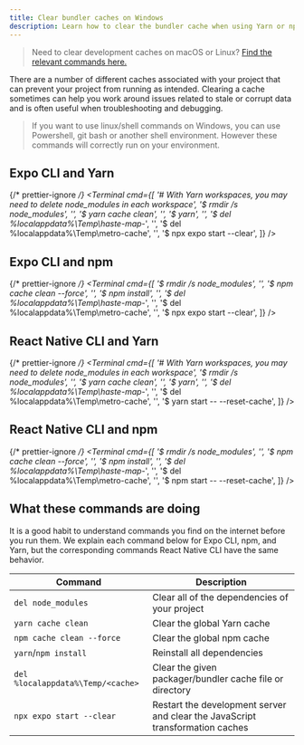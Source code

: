 ```yaml
---
title: Clear bundler caches on Windows
description: Learn how to clear the bundler cache when using Yarn or npm with Expo CLI or React Native CLI on Windows.
---
```



> Need to clear development caches on macOS or Linux? [Find the relevant commands here.](/troubleshooting/clear-cache-macos-linux/)

There are a number of different caches associated with your project that can prevent your project from running as intended. Clearing a cache sometimes can help you work around issues related to stale or corrupt data and is often useful when troubleshooting and debugging.

> If you want to use linux/shell commands on Windows, you can use Powershell, git bash or another shell environment. However these commands will correctly run on your environment.

## Expo CLI and Yarn

{/* prettier-ignore */}
<Terminal
  cmd={[
    '# With Yarn workspaces, you may need to delete node_modules in each workspace',
    '$ rmdir /s node_modules',
    '',
    '$ yarn cache clean',
    '',
    '$ yarn',
    '',
    '$ del %localappdata%\Temp\haste-map-*',
    '',
    '$ del %localappdata%\Temp\metro-cache',
    '',
    '$ npx expo start --clear',
  ]}
/>

## Expo CLI and npm

{/* prettier-ignore */}
<Terminal
  cmd={[
    '$ rmdir /s node_modules',
    '',
    '$ npm cache clean --force',
    '',
    '$ npm install',
    '',
    '$ del %localappdata%\Temp\haste-map-*',
    '',
    '$ del %localappdata%\Temp\metro-cache',
    '',
    '$ npx expo start --clear',
  ]}
/>

## React Native CLI and Yarn

{/* prettier-ignore */}
<Terminal
  cmd={[
    '# With Yarn workspaces, you may need to delete node_modules in each workspace',
    '$ rmdir /s node_modules',
    '',
    '$ yarn cache clean',
    '',
    '$ yarn',
    '',
    '$ del %localappdata%\Temp\haste-map-*',
    '',
    '$ del %localappdata%\Temp\metro-cache',
    '',
    '$ yarn start -- --reset-cache',
  ]}
/>

## React Native CLI and npm

{/* prettier-ignore */}
<Terminal
  cmd={[
    '$ rmdir /s node_modules',
    '',
    '$ npm cache clean --force',
    '',
    '$ npm install',
    '',
    '$ del %localappdata%\Temp\haste-map-*',
    '',
    '$ del %localappdata%\Temp\metro-cache',
    '',
    '$ npm start -- --reset-cache',
  ]}
/>

## What these commands are doing

It is a good habit to understand commands you find on the internet before you run them. We explain each command below for Expo CLI, npm, and Yarn, but the corresponding commands React Native CLI have the same behavior.

| Command                           | Description                                                                   |
| --------------------------------- | ----------------------------------------------------------------------------- |
| `del node_modules`                | Clear all of the dependencies of your project                                 |
| `yarn cache clean`                | Clear the global Yarn cache                                                   |
| `npm cache clean --force`         | Clear the global npm cache                                                    |
| `yarn`/`npm install`              | Reinstall all dependencies                                                    |
| `del %localappdata%\Temp/<cache>` | Clear the given packager/bundler cache file or directory                      |
| `npx expo start --clear`          | Restart the development server and clear the JavaScript transformation caches |
